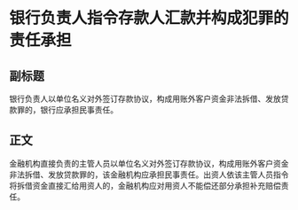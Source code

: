 # 银行负责人指令存款人汇款并构成犯罪的责任承担
## 副标题
银行负责人以单位名义对外签订存款协议，构成用账外客户资金非法拆借、发放贷款罪的，银行应承担民事责任。
## 正文
金融机构直接负责的主管人员以单位名义对外签订存款协议，构成用账外客户资金非法拆借、发放贷款罪的，该金融机构应承担民事责任。出资人依该主管人员指令将拆借资金直接汇给用资人的，金融机构应对用资人不能偿还部分承担补充赔偿责任。